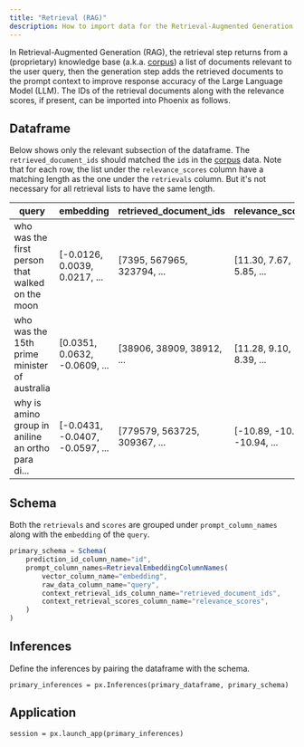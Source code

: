 ```yaml
---
title: "Retrieval (RAG)"
description: How to import data for the Retrieval-Augmented Generation (RAG) use case
---
```


In Retrieval-Augmented Generation (RAG), the retrieval step returns from a (proprietary) knowledge base (a.k.a. [corpus](/phoenix/inferences/how-to-inferences/define-your-schema/corpus-data)) a list of documents relevant to the user query, then the generation step adds the retrieved documents to the prompt context to improve response accuracy of the Large Language Model (LLM). The IDs of the retrieval documents along with the relevance scores, if present, can be imported into Phoenix as follows.

## Dataframe

Below shows only the relevant subsection of the dataframe. The `retrieved_document_ids` should matched the `id`s in the [corpus](/phoenix/inferences/how-to-inferences/define-your-schema/corpus-data) data. Note that for each row, the list under the `relevance_scores` column have a matching length as the one under the `retrievals` column. But it's not necessary for all retrieval lists to have the same length.

| query                                             | embedding                        | retrieved\_document\_ids      | relevance\_scores             |
| ------------------------------------------------- | -------------------------------- | ----------------------------- | ----------------------------- |
| who was the first person that walked on the moon  | \[-0.0126, 0.0039, 0.0217, ...   | \[7395, 567965, 323794, ...   | \[11.30, 7.67, 5.85, ...      |
| who was the 15th prime minister of australia      | \[0.0351, 0.0632, -0.0609, ...   | \[38906, 38909, 38912, ...    | \[11.28, 9.10, 8.39, ...      |
| why is amino group in aniline an ortho para di... | \[-0.0431, -0.0407, -0.0597, ... | \[779579, 563725, 309367, ... | \[-10.89, -10.90, -10.94, ... |

## Schema

Both the `retrievals` and `scores` are grouped under `prompt_column_names` along with the `embedding` of the `query`.

```javascript
primary_schema = Schema(
    prediction_id_column_name="id",
    prompt_column_names=RetrievalEmbeddingColumnNames(
        vector_column_name="embedding",
        raw_data_column_name="query",
        context_retrieval_ids_column_name="retrieved_document_ids",
        context_retrieval_scores_column_name="relevance_scores",
    )
)
```

## Inferences

Define the inferences by pairing the dataframe with the schema.

```
primary_inferences = px.Inferences(primary_dataframe, primary_schema)
```

## Application

```
session = px.launch_app(primary_inferences)
```


